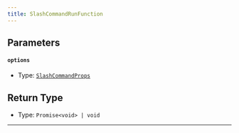 ```yaml
---
title: SlashCommandRunFunction
---
```


## Parameters

#### `options`

- Type: [`SlashCommandProps`](/commandkit-helper/docs/interfaces/slashcommandprops)

## Return Type

- Type: `Promise<void> | void`
---